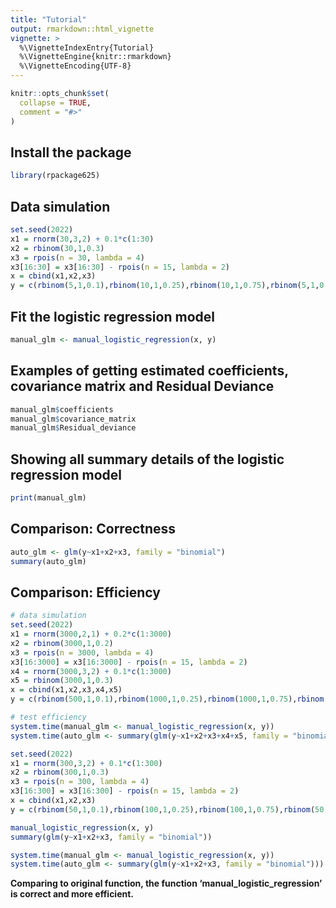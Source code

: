 ```yaml
---
title: "Tutorial"
output: rmarkdown::html_vignette
vignette: >
  %\VignetteIndexEntry{Tutorial}
  %\VignetteEngine{knitr::rmarkdown}
  %\VignetteEncoding{UTF-8}
---
```


```r
knitr::opts_chunk$set(
  collapse = TRUE,
  comment = "#>"
)
```

## Install the package
```r
library(rpackage625)
```

## Data simulation
```r
set.seed(2022)
x1 = rnorm(30,3,2) + 0.1*c(1:30)
x2 = rbinom(30,1,0.3)
x3 = rpois(n = 30, lambda = 4)
x3[16:30] = x3[16:30] - rpois(n = 15, lambda = 2)
x = cbind(x1,x2,x3)
y = c(rbinom(5,1,0.1),rbinom(10,1,0.25),rbinom(10,1,0.75),rbinom(5,1,0.9))
```

## Fit the logistic regression model
```r
manual_glm <- manual_logistic_regression(x, y)
```

## Examples of getting estimated coefficients, covariance matrix and Residual Deviance
```r
manual_glm$coefficients
manual_glm$covariance_matrix
manual_glm$Residual_deviance
```

## Showing all summary details of the logistic regression model
```r
print(manual_glm)
```
 
## Comparison: Correctness
```r
auto_glm <- glm(y~x1+x2+x3, family = "binomial")
summary(auto_glm)
```

## Comparison: Efficiency
```r
# data simulation
set.seed(2022)
x1 = rnorm(3000,2,1) + 0.2*c(1:3000)
x2 = rbinom(3000,1,0.2)
x3 = rpois(n = 3000, lambda = 4)
x3[16:3000] = x3[16:3000] - rpois(n = 15, lambda = 2)
x4 = rnorm(3000,3,2) + 0.1*c(1:3000)
x5 = rbinom(3000,1,0.3)
x = cbind(x1,x2,x3,x4,x5)
y = c(rbinom(500,1,0.1),rbinom(1000,1,0.25),rbinom(1000,1,0.75),rbinom(500,1,0.9))

# test efficiency
system.time(manual_glm <- manual_logistic_regression(x, y))
system.time(auto_glm <- summary(glm(y~x1+x2+x3+x4+x5, family = "binomial")))

set.seed(2022)
x1 = rnorm(300,3,2) + 0.1*c(1:300)
x2 = rbinom(300,1,0.3)
x3 = rpois(n = 300, lambda = 4)
x3[16:300] = x3[16:300] - rpois(n = 15, lambda = 2)
x = cbind(x1,x2,x3)
y = c(rbinom(50,1,0.1),rbinom(100,1,0.25),rbinom(100,1,0.75),rbinom(50,1,0.9))

manual_logistic_regression(x, y)
summary(glm(y~x1+x2+x3, family = "binomial"))

system.time(manual_glm <- manual_logistic_regression(x, y))
system.time(auto_glm <- summary(glm(y~x1+x2+x3, family = "binomial")))
```

**Comparing to original function, the function 'manual_logistic_regression' is correct and more efficient.**
